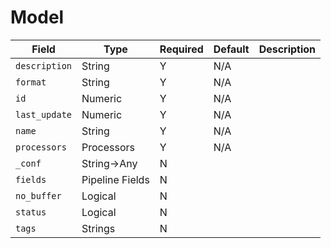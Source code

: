 # Model

|Field|Type|Required|Default|Description|
|---|---|---|---|---|
|`description`|String|Y|N/A||
|`format`|String|Y|N/A||
|`id`|Numeric|Y|N/A||
|`last_update`|Numeric|Y|N/A||
|`name`|String|Y|N/A||
|`processors`|Processors|Y|N/A||
|`_conf`|String$\rightarrow$Any|N|||
|`fields`|Pipeline Fields|N|||
|`no_buffer`|Logical|N|||
|`status`|Logical|N|||
|`tags`|Strings|N|||
